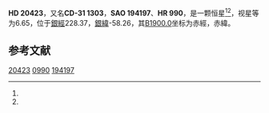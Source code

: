 {{Starbox begin
| name = HD 20423
}}
{{Starbox observe
| epoch = [[J2000.0|J2000.0]]
| constell = {{星座名待查}}<ref name=SIMBAD>{{cite web
 | url=http://simbad.u-strasbg.fr/simbad/sim-id?Ident=HR+990
 | title =Pulsating variable Star
 | publisher=Centre de Données astronomiques de Strasbourg
 | work=SIMBAD
 | accessdate=2012-07-13}}</ref><ref name=DATA>{{cite web
 | url=http://vizier.u-strasbg.fr/viz-bin/VizieR-5?-out.add=.&-source=5050&-corr=PK=HR&-out.max=9999&HR=990
 | title=VizieR Detailed Page
 | accessdate=2012-07-13
 | archive-date=2016-03-05
 | archive-url=https://web.archive.org/web/20160305090737/http://vizier.u-strasbg.fr/viz-bin/VizieR-5?-out.add=.&-source=5050&-corr=PK=HR&-out.max=9999&HR=990
 | dead-url=no
 }}</ref>
| 星官 = 
| ra = {{RA|3|16|11.3}}<ref name=SIMBAD /><ref name=DATA />
| dec = {{DEC|-30|49|39}}<ref name=SIMBAD /><ref name=DATA />
| appmag_v = 6.65<ref name=SIMBAD /><ref name=DATA />
}}
{{Starbox character
| class = A0V<ref name=SIMBAD /><ref name=DATA />
| b-v = -0.07<ref name=SIMBAD /><ref name=DATA />
| u-b = <ref name=SIMBAD /><ref name=DATA />
| r-i = <ref name=SIMBAD /><ref name=DATA />
| variable = 
}}
{{Starbox astrometry
| radial_v = 
| prop_mo_ra = 20
| parallax = 
| p_error = 
}}
{{Starbox catalog
| names =CD-31 1303，[[SAO星表|SAO]] 194197，[[HD星表|HD]] 20423，[[HR星表|HR]] 990}}
{{Starbox reference |Simbad=HR+990}}
{{Starbox end}}

'''HD 20423'''，又名'''CD-31 1303'''，'''SAO 194197'''、'''HR 990'''，是一颗恒星<ref name=SIMBAD /><ref name=DATA />，视星等为6.65，位于[[銀道座標系|銀經]]228.37，[[銀道座標系|銀緯]]-58.26，其[[B1900.0|B1900.0]]坐标为赤經{{RA|3|12|3.9}}，赤緯{{DEC|-31|-58.26|48}}。

== 参考文献 ==
{{reflist}}

{{star-stub}}

[[Category:HD和HDE天體|20423]]
[[Category:HR天體|0990]]
[[Category:SAO天體|194197]]
